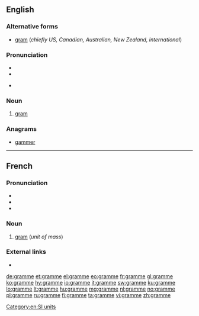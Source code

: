 ==English==

===Alternative forms===
* [[gram]] (''chiefly US, Canadian, Australian, New Zealand, international'')

===Pronunciation===
* {{IPA|/ɡɹæm/|lang=en}}
* {{rhymes|æm|lang=en}}
* {{homophones|lang=en|gram|graham}} {{qualifier|GenAm}}

===Noun===
{{en-noun}}

# {{label|en|British|dated}} [[gram]] {{gloss|unit of mass}}

===Anagrams===
* [[gammer]]

[[Category:en:SI units]]

----

==French==

===Pronunciation===
* {{audio|Fr-gramme.ogg|audio|lang=fr}}
* {{IPA|/ɡʁam/|lang=fr}}
* {{audio|Fr-Paris--gramme.ogg|Audio (Paris)|lang=fr}}

===Noun===
{{fr-noun|m}}

# [[gram]] (''unit of mass'')

===External links===
* {{R:TLFi}}

[[de:gramme]]
[[et:gramme]]
[[el:gramme]]
[[eo:gramme]]
[[fr:gramme]]
[[gl:gramme]]
[[ko:gramme]]
[[hy:gramme]]
[[io:gramme]]
[[it:gramme]]
[[sw:gramme]]
[[ku:gramme]]
[[lo:gramme]]
[[lt:gramme]]
[[hu:gramme]]
[[mg:gramme]]
[[nl:gramme]]
[[no:gramme]]
[[pl:gramme]]
[[ru:gramme]]
[[fi:gramme]]
[[ta:gramme]]
[[vi:gramme]]
[[zh:gramme]]